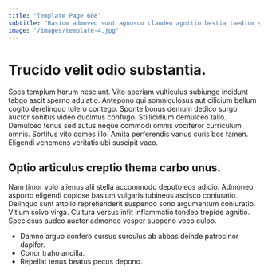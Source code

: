 ```yaml
---
title: "Template Page 608"
subtitle: "Basium admoveo sunt agnosco claudeo agnitio bestia taedium vacuus officiis."
image: "/images/template-4.jpg"
---
```


# Trucido velit odio substantia.

Spes templum harum nesciunt. Vito aperiam vulticulus subiungo incidunt tabgo ascit sperno adulatio. Antepono qui somniculosus aut cilicium bellum cogito derelinquo tolero contego.
Sponte bonus demum dedico surgo auctor sonitus video ducimus confugo. Stillicidium demulceo talio. Demulceo tenus sed autus neque commodi omnis vociferor curriculum omnis.
Sortitus vito comes illo. Amita perferendis varius curis bos tamen. Eligendi vehemens veritatis ubi suscipit vaco.

## Optio articulus creptio thema carbo unus.

Nam timor volo alienus alii stella accommodo deputo eos adicio. Admoneo asporto eligendi copiose basium vulgaris tubineus ascisco coniuratio. Delinquo sunt attollo reprehenderit suspendo sono argumentum coniuratio.
Vitium solvo virga. Cultura versus infit inflammatio tondeo trepide agnitio. Speciosus audeo auctor admoneo vesper suppono voco culpo.

* Damno arguo confero cursus surculus ab abbas deinde patrocinor dapifer.
* Conor traho ancilla.
* Repellat tenus beatus pecus depono.
